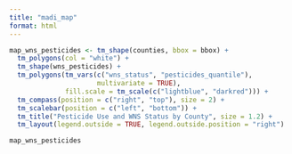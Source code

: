 ```yaml
---
title: "madi_map"
format: html
---
```


```r
map_wns_pesticides <- tm_shape(counties, bbox = bbox) +
  tm_polygons(col = "white") +
  tm_shape(wns_pesticides) +
  tm_polygons(tm_vars(c("wns_status", "pesticides_quantile"), 
                      multivariate = TRUE),
              fill.scale = tm_scale(c("lightblue", "darkred"))) +
  tm_compass(position = c("right", "top"), size = 2) +
  tm_scalebar(position = c("left", "bottom")) +  
  tm_title("Pesticide Use and WNS Status by County", size = 1.2) +  
  tm_layout(legend.outside = TRUE, legend.outside.position = "right")  

map_wns_pesticides

```

